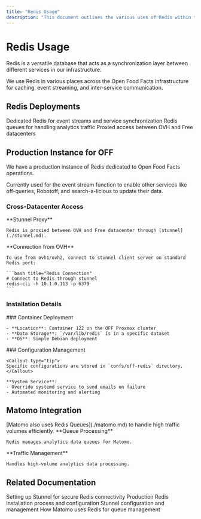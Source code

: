 ```yaml
---
title: "Redis Usage"
description: "This document outlines the various uses of Redis within the Open Food Facts infrastructure, including its role as a production instance for event streams, its integration with Matomo, and details on its installation and related reports."
---
```



# Redis Usage

Redis is a versatile database that acts as a synchronization layer between different services in our infrastructure.

<Callout type="info">
We use Redis in various places across the Open Food Facts infrastructure for caching, event streaming, and inter-service communication.
</Callout>

## Redis Deployments

<Cards>
  <Card title="Production Instance" href="#production-instance-for-off">
    Dedicated Redis for event streams and service synchronization
  </Card>
  <Card title="Matomo Integration" href="#matomo">
    Redis queues for handling analytics traffic
  </Card>
  <Card title="Cross-Datacenter" href="#cross-datacenter-access">
    Proxied access between OVH and Free datacenters
  </Card>
</Cards>

## Production Instance for OFF

We have a production instance of Redis dedicated to Open Food Facts operations.

<Callout type="note">
Currently used for the event stream function to enable other services like off-queries, Robotoff, and search-a-licious to update their data.
</Callout>

### Cross-Datacenter Access

<Steps>
  <Step>
    **Stunnel Proxy**
    
    Redis is proxied between OVH and Free datacenter through [stunnel](./stunnel.md).
  </Step>
  
  <Step>
    **Connection from OVH**
    
    To use from ovh1/ovh2, connect to stunnel client server on standard Redis port:
    
    ```bash title="Redis Connection"
    # Connect to Redis through stunnel
    redis-cli -h 10.1.0.113 -p 6379
    ```
  </Step>
</Steps>

### Installation Details

<Tabs>
  <Tab value="deployment" label="Deployment">
    ### Container Deployment
    
    - **Location**: Container 122 on the OFF Proxmox cluster
    - **Data Storage**: `/var/lib/redis` is in a specific dataset
    - **OS**: Simple Debian deployment
  </Tab>
  
  <Tab value="configuration" label="Configuration">
    ### Configuration Management
    
    <Callout type="tip">
    Specific configurations are stored in `confs/off-redis` directory.
    </Callout>
    
    **System Service**:
    - Override systemd service to send emails on failure
    - Automated monitoring and alerting
  </Tab>
</Tabs>

## Matomo Integration

<Callout type="info">
[Matomo also uses Redis Queues](./matomo.md) to handle high traffic volumes efficiently.
</Callout>

<Steps>
  <Step>
    **Queue Processing**
    
    Redis manages analytics data queues for Matomo.
  </Step>
  
  <Step>
    **Traffic Management**
    
    Handles high-volume analytics data processing.
  </Step>
</Steps>

## Related Documentation

<Cards>
  <Card title="Stunnel Setup" href="./reports/2024-01-04-setting-up-stunnel.md">
    Setting up Stunnel for secure Redis connectivity
  </Card>
  <Card title="Production Install" href="./reports/2024-02-08-prod-redis-install.md">
    Production Redis installation process and configuration
  </Card>
  <Card title="Stunnel Overview" href="./stunnel.md">
    Stunnel configuration and management
  </Card>
  <Card title="Matomo Integration" href="./matomo.md">
    How Matomo uses Redis for queue management
  </Card>
</Cards>
